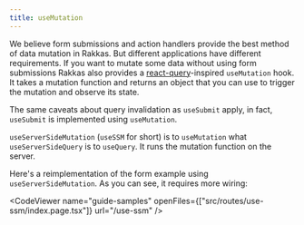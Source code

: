 ```yaml
---
title: useMutation
---
```


We believe form submissions and action handlers provide the best method of data mutation in Rakkas. But different applications have different requirements. If you want to mutate some data without using form submissions Rakkas also provides a [react-query](https://react-query.tanstack.com)-inspired `useMutation` hook. It takes a mutation function and returns an object that you can use to trigger the mutation and observe its state.

The same caveats about query invalidation as `useSubmit` apply, in fact, `useSubmit` is implemented using `useMutation`.

`useServerSideMutation` (`useSSM` for short) is to `useMutation` what `useServerSideQuery` is to `useQuery`. It runs the mutation function on the server.

Here's a reimplementation of the form example using `useServerSideMutation`. As you can see, it requires more wiring:

<CodeViewer
  name="guide-samples"
  openFiles={["src/routes/use-ssm/index.page.tsx"]}
  url="/use-ssm"
/>
